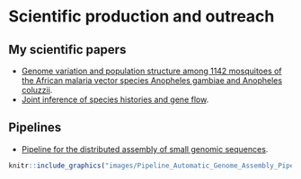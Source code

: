 # Scientific production and outreach

## My scientific papers
* [Genome variation and population structure among 1142 mosquitoes of the African malaria vector species Anopheles gambiae and Anopheles coluzzii](http://m.genome.cshlp.org/content/early/2020/09/25/gr.262790.120).
* [Joint inference of species histories and gene flow](https://www.biorxiv.org/content/10.1101/348391v3).

## Pipelines
* [Pipeline for the distributed assembly of small genomic sequences](https://github.com/jorgeamaya/automatic_genome_assembly/wiki).
```r
knitr::include_graphics("images/Pipeline_Automatic_Genome_Assembly_Pipeline.png")
```
